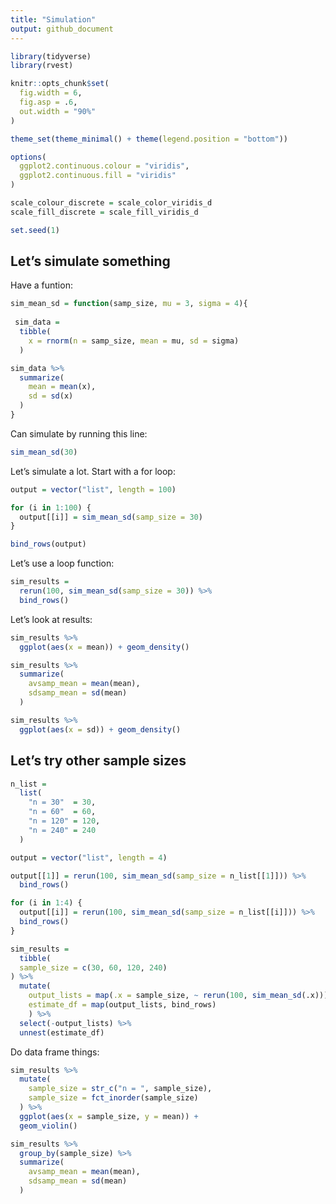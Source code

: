 ```yaml
---
title: "Simulation"
output: github_document
---
```


```r
library(tidyverse)
library(rvest)

knitr::opts_chunk$set(
  fig.width = 6,
  fig.asp = .6,
  out.width = "90%"
)

theme_set(theme_minimal() + theme(legend.position = "bottom"))

options(
  ggplot2.continuous.colour = "viridis",
  ggplot2.continuous.fill = "viridis"
)

scale_colour_discrete = scale_color_viridis_d
scale_fill_discrete = scale_fill_viridis_d

set.seed(1)
```

## Let's simulate something

Have a funtion:

```r
sim_mean_sd = function(samp_size, mu = 3, sigma = 4){
  
 sim_data = 
  tibble(
    x = rnorm(n = samp_size, mean = mu, sd = sigma)
  )

sim_data %>% 
  summarize(
    mean = mean(x),
    sd = sd(x)
  ) 
}
```

Can simulate by running this line:

```r
sim_mean_sd(30)
```

Let's simulate a lot. Start with a for loop:

```r
output = vector("list", length = 100)

for (i in 1:100) {
  output[[i]] = sim_mean_sd(samp_size = 30)
}

bind_rows(output)
```

Let's use a loop function:

```r
sim_results =
  rerun(100, sim_mean_sd(samp_size = 30)) %>% 
  bind_rows()
```

Let's look at results:

```r
sim_results %>% 
  ggplot(aes(x = mean)) + geom_density()

sim_results %>% 
  summarize(
    avsamp_mean = mean(mean),
    sdsamp_mean = sd(mean)
  )

sim_results %>% 
  ggplot(aes(x = sd)) + geom_density()
```

## Let's try other sample sizes

```r
n_list =
  list(
    "n = 30"  = 30, 
    "n = 60"  = 60, 
    "n = 120" = 120, 
    "n = 240" = 240
  )

output = vector("list", length = 4)

output[[1]] = rerun(100, sim_mean_sd(samp_size = n_list[[1]])) %>% 
  bind_rows()

for (i in 1:4) {
  output[[i]] = rerun(100, sim_mean_sd(samp_size = n_list[[i]])) %>% 
  bind_rows()
}
```



```r
sim_results =
  tibble(
  sample_size = c(30, 60, 120, 240)
) %>% 
  mutate(
    output_lists = map(.x = sample_size, ~ rerun(100, sim_mean_sd(.x))),
    estimate_df = map(output_lists, bind_rows)
    ) %>% 
  select(-output_lists) %>% 
  unnest(estimate_df)
```

Do data frame things:

```r
sim_results %>%
  mutate(
    sample_size = str_c("n = ", sample_size),
    sample_size = fct_inorder(sample_size)
  ) %>% 
  ggplot(aes(x = sample_size, y = mean)) + 
  geom_violin()
```


```r
sim_results %>% 
  group_by(sample_size) %>% 
  summarize(
    avsamp_mean = mean(mean),
    sdsamp_mean = sd(mean)
  )
```



```r

```



```r

```



```r

```



```r

```

